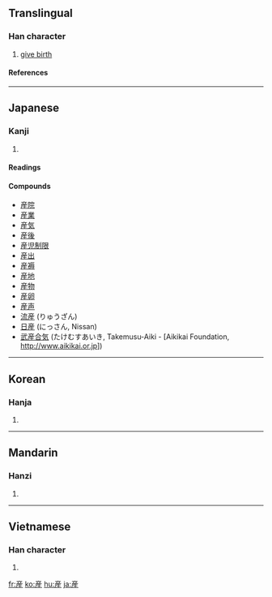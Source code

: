 {{see|产|產}}

==Translingual==
===Han character===
{{Han char|rn=100|rad=生|as=06|sn=11|four=|canj=卜竹竹手一 (YHHQM)}}
# [[give birth]]
====References====
{{Han ref|kx=0755.111|dkj=21684|hdz=42577.150|uh=7523|ud=29987}}

----
==Japanese==
===Kanji===
{{ja-kanji|grade=4|rs=生06}}
# {{defn|Japanese}} 
====Readings====
{{ja-readings|on=[[さん]] (san)|kun=[[うまれる]] (umareru), [[うぶ]] (ubu), [[うむ]] (umu),　[[むす]] (musu*) 
[[*]] Reference: [Aikikai Foundation, http://www.aikikai.or.jp] (see "publications" - 合気道図書館)}}

====Compounds====
*[[産院]]
*[[産業]]
*[[産気]]
*[[産後]]
*[[産児制限]]
*[[産出]]
*[[産褥]]
*[[産地]]
*[[産物]]
*[[産卵]]
*[[産声]]
*[[流産]] (りゅうざん)
*[[日産]] (にっさん, Nissan)
*[[武産合気]] (たけむすあいき, Takemusu-Aiki - [Aikikai Foundation, http://www.aikikai.or.jp])
----

==Korean==
===Hanja===
{{ko-hanja|hangeul=[[산]]|eumhun=|rv=san|mr=san|y=san}}
# {{defn|Korean}}

----
==Mandarin==
===Hanzi===
{{cmn-hanzi|sim=产|pin=[[chǎn]] ([[chan3]])|wg=ch'an<sup>3</sup>}}
# {{defn|Mandarin}}

----
==Vietnamese==
===Han character===
{{vi-hantu|[[sản]]}}
# {{defn|Vietnamese}}

[[fr:産]]
[[ko:産]]
[[hu:産]]
[[ja:産]]